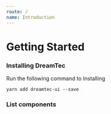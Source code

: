 ```yaml
---
route: /
name: Introduction
---
```



# Getting Started

### Installing DreamTec

Run the following command to Installing

```
yarn add dreamtec-ui --save
```

### List components

<Components />
